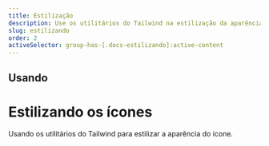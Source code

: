 ```yaml
---
title: Estilização
description: Use os utilitários do Tailwind na estilização da aparência do ícone
slug: estilizando
order: 2
activeSelector: group-has-[.docs-estilizando]:active-content
---
```


## Usando
# Estilizando os ícones

Usando os utilitários do Tailwind para estilizar a aparência do ícone.
